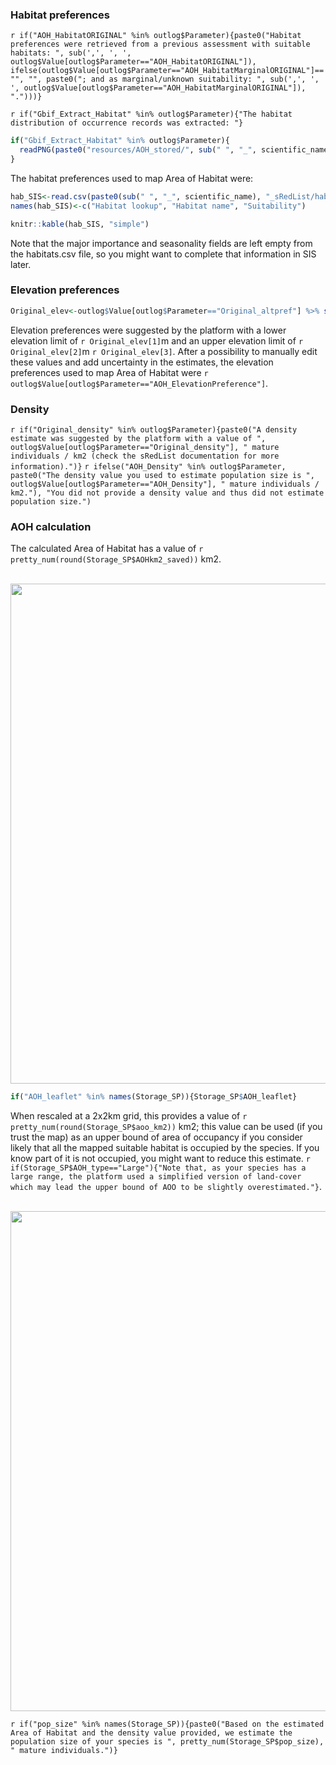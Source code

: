 

### Habitat preferences
`r if("AOH_HabitatORIGINAL" %in% outlog$Parameter){paste0("Habitat preferences were retrieved from a previous assessment with suitable habitats: ", sub(',', ', ', outlog$Value[outlog$Parameter=="AOH_HabitatORIGINAL"]), ifelse(outlog$Value[outlog$Parameter=="AOH_HabitatMarginalORIGINAL"]=="", "", paste0("; and as marginal/unknown suitability: ", sub(',', ', ', outlog$Value[outlog$Parameter=="AOH_HabitatMarginalORIGINAL"]), ".")))}`

`r if("Gbif_Extract_Habitat" %in% outlog$Parameter){"The habitat distribution of occurrence records was extracted: "}`

```r
if("Gbif_Extract_Habitat" %in% outlog$Parameter){
  readPNG(paste0("resources/AOH_stored/", sub(" ", "_", scientific_name), "/Plots/gbifHabExtract.png")) %>% rasterGrob() %>% grid.arrange()
}
```


The habitat preferences used to map Area of Habitat were:
```r
hab_SIS<-read.csv(paste0(sub(" ", "_", scientific_name), "_sRedList/habitats.csv")) %>% subset(., select=c("GeneralHabitats.GeneralHabitatsSubfield.GeneralHabitatsLookup", "GeneralHabitats.GeneralHabitatsSubfield.GeneralHabitatsName", "GeneralHabitats.GeneralHabitatsSubfield.suitability"))
names(hab_SIS)<-c("Habitat lookup", "Habitat name", "Suitability")

knitr::kable(hab_SIS, "simple")
```

Note that the major importance and seasonality fields are left empty from the habitats.csv file, so you might want to complete that information in SIS later. 



### Elevation preferences
```r
Original_elev<-outlog$Value[outlog$Parameter=="Original_altpref"] %>% strsplit(., ",") %>% unlist(.) %>% revalue(., c("fromRL"=" (extracted from the last Red List assessment)", "Calculated"=" (calculated as the minimum and maximum elevation within the species range)", "Half_Calculated"=" (one of min/max was extracted from the last Red List assessment and the other one was calculated within species range)"))
```

Elevation preferences were suggested by the platform with a lower elevation limit of `r Original_elev[1]`m and an upper elevation limit of `r Original_elev[2]`m `r Original_elev[3]`. 
After a possibility to manually edit these values and add uncertainty in the estimates, the elevation preferences used to map Area of Habitat were `r outlog$Value[outlog$Parameter=="AOH_ElevationPreference"]`.



### Density
`r if("Original_density" %in% outlog$Parameter){paste0("A density estimate was suggested by the platform with a value of ", outlog$Value[outlog$Parameter=="Original_density"], " mature individuals / km2 (check the sRedList documentation for more information).")}`
`r ifelse("AOH_Density" %in% outlog$Parameter, paste0("The density value you used to estimate population size is ", outlog$Value[outlog$Parameter=="AOH_Density"], " mature individuals / km2."), "You did not provide a density value and thus did not estimate population size.")`


### AOH calculation

The calculated Area of Habitat has a value of `r pretty_num(round(Storage_SP$AOHkm2_saved))` km2. 

<br>
<center>
![](`r paste0(outDir, '/Plots/aoh.png')`){width=800px}
</center>

```r
if("AOH_leaflet" %in% names(Storage_SP)){Storage_SP$AOH_leaflet}
```

When rescaled at a 2x2km grid, this provides a value of `r pretty_num(round(Storage_SP$aoo_km2))` km2; this value can be used (if you trust the map) as an upper bound of area of occupancy if you consider likely that all the mapped suitable habitat is occupied by the species. If you know part of it is not occupied, you might want to reduce this estimate. `r if(Storage_SP$AOH_type=="Large"){"Note that, as your species has a large range, the platform used a simplified version of land-cover which may lead the upper bound of AOO to be slightly overestimated."}`.

<br>
<center>
![](`r paste0(outDir, '/Plots/aoo.png')`){width=800px}
</center>

`r if("pop_size" %in% names(Storage_SP)){paste0("Based on the estimated Area of Habitat and the density value provided, we estimate the population size of your species is ", pretty_num(Storage_SP$pop_size), " mature individuals.")}`


